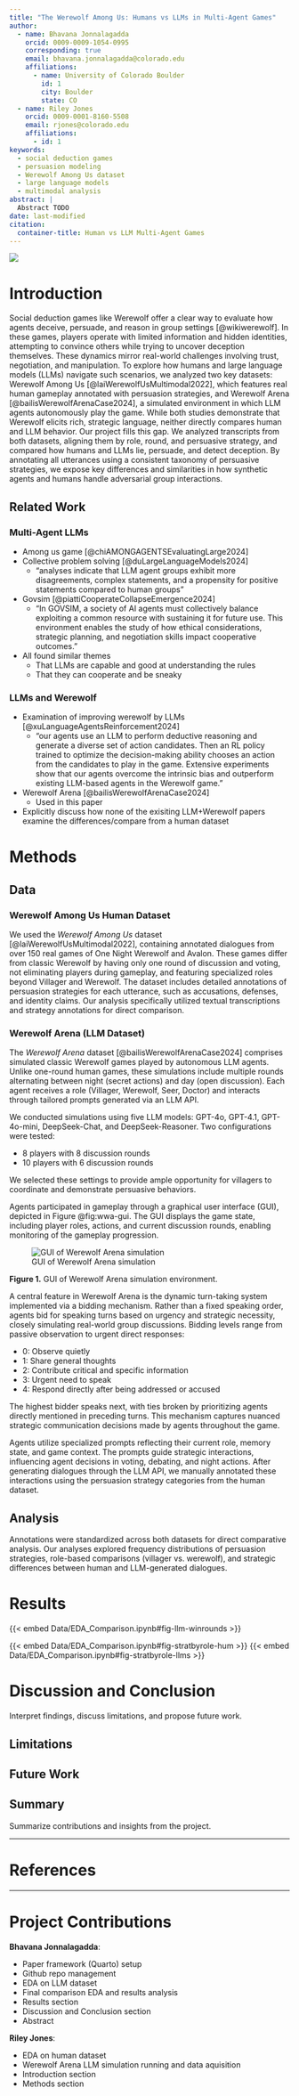 ```yaml
---
title: "The Werewolf Among Us: Humans vs LLMs in Multi-Agent Games"
author:
  - name: Bhavana Jonnalagadda
    orcid: 0009-0009-1054-0995
    corresponding: true
    email: bhavana.jonnalagadda@colorado.edu
    affiliations:
      - name: University of Colorado Boulder
        id: 1
        city: Boulder
        state: CO
  - name: Riley Jones
    orcid: 0009-0001-8160-5508
    email: rjones@colorado.edu
    affiliations:
      - id: 1
keywords:
  - social deduction games
  - persuasion modeling
  - Werewolf Among Us dataset
  - large language models
  - multimodal analysis
abstract: |
  Abstract TODO
date: last-modified
citation:
  container-title: Human vs LLM Multi-Agent Games
---
```


::: {.content-visible when-format="html"}
::: {.column-margin}
![](Images/logo.png)
:::
:::

# Introduction

<!-- TODO: Broken for some reason?!?!? Fix -->
<!-- ::: {.content-hidden unless-format="latex"}
::: {.callout-tip}
## View Online
This PDF's content, the source code notebooks, along with live interactive versions of all figures (and more!) is available at the website version of this paper: [https://cuboulder-ds.github.io/CSCI-5423-Final](https://cuboulder-ds.github.io/CSCI-5423-Final)
:::
::: -->


Social deduction games like Werewolf offer a clear way to evaluate how agents deceive, persuade, and reason in group settings [@wikiwerewolf]. In these games, players operate with limited information and hidden identities, attempting to convince others while trying to uncover deception themselves. These dynamics mirror real-world challenges involving trust, negotiation, and manipulation. To explore how humans and large language models (LLMs) navigate such scenarios, we analyzed two key datasets: Werewolf Among Us [@laiWerewolfUsMultimodal2022], which features real human gameplay annotated with persuasion strategies, and Werewolf Arena [@bailisWerewolfArenaCase2024], a simulated environment in which LLM agents autonomously play the game. While both studies demonstrate that Werewolf elicits rich, strategic language, neither directly compares human and LLM behavior. Our project fills this gap. We analyzed transcripts from both datasets, aligning them by role, round, and persuasive strategy, and compared how humans and LLMs lie, persuade, and detect deception. By annotating all utterances using a consistent taxonomy of persuasive strategies, we expose key differences and similarities in how synthetic agents and humans handle adversarial group interactions.


## Related Work

### Multi-Agent LLMs

- Among us game [@chiAMONGAGENTSEvaluatingLarge2024]
- Collective problem solving [@duLargeLanguageModels2024]
  - "analyses indicate that LLM agent groups exhibit more disagreements, complex statements, and a propensity for positive statements compared to human groups"
- Govsim [@piattiCooperateCollapseEmergence2024]
  - "In GOVSIM, a society of AI agents must collectively balance exploiting a common resource with sustaining it for future use. This environment enables the study of how ethical considerations, strategic planning, and negotiation skills impact cooperative outcomes."
- All found similar themes
  - That LLMs are capable and good at understanding the rules
  - That they can cooperate and be sneaky

### LLMs and Werewolf

- Examination of improving werewolf by LLMs [@xuLanguageAgentsReinforcement2024]
  - "our agents use an LLM to perform deductive reasoning and generate a diverse set of action candidates. Then an RL policy trained to optimize the decision-making ability chooses an action from the candidates to play in the game. Extensive experiments show that our agents overcome the intrinsic bias and outperform existing LLM-based agents in the Werewolf game."
- Werewolf Arena [@bailisWerewolfArenaCase2024]
  - Used in this paper
- Explicitly discuss how none of the exisiting LLM+Werewolf papers examine the differences/compare from a human dataset

# Methods

## Data

### Werewolf Among Us Human Dataset

We used the *Werewolf Among Us* dataset \[@laiWerewolfUsMultimodal2022], containing annotated dialogues from over 150 real games of One Night Werewolf and Avalon. These games differ from classic Werewolf by having only one round of discussion and voting, not eliminating players during gameplay, and featuring specialized roles beyond Villager and Werewolf. The dataset includes detailed annotations of persuasion strategies for each utterance, such as accusations, defenses, and identity claims. Our analysis specifically utilized textual transcriptions and strategy annotations for direct comparison.

### Werewolf Arena (LLM Dataset)

The *Werewolf Arena* dataset \[@bailisWerewolfArenaCase2024] comprises simulated classic Werewolf games played by autonomous LLM agents. Unlike one-round human games, these simulations include multiple rounds alternating between night (secret actions) and day (open discussion). Each agent receives a role (Villager, Werewolf, Seer, Doctor) and interacts through tailored prompts generated via an LLM API.

We conducted simulations using five LLM models: GPT-4o, GPT-4.1, GPT-4o-mini, DeepSeek-Chat, and DeepSeek-Reasoner. Two configurations were tested:

* 8 players with 8 discussion rounds
* 10 players with 6 discussion rounds

We selected these settings to provide ample opportunity for villagers to coordinate and demonstrate persuasive behaviors.

Agents participated in gameplay through a graphical user interface (GUI), depicted in Figure @fig:wwa-gui. The GUI displays the game state, including player roles, actions, and current discussion rounds, enabling monitoring of the gameplay progression.

![GUI of Werewolf Arena simulation](Images/WWA_GUI.PNG.png){#fig-wwa-gui}

**Figure 1.** GUI of Werewolf Arena simulation environment.


A central feature in Werewolf Arena is the dynamic turn-taking system implemented via a bidding mechanism. Rather than a fixed speaking order, agents bid for speaking turns based on urgency and strategic necessity, closely simulating real-world group discussions. Bidding levels range from passive observation to urgent direct responses:

* 0: Observe quietly
* 1: Share general thoughts
* 2: Contribute critical and specific information
* 3: Urgent need to speak
* 4: Respond directly after being addressed or accused

The highest bidder speaks next, with ties broken by prioritizing agents directly mentioned in preceding turns. This mechanism captures nuanced strategic communication decisions made by agents throughout the game.

Agents utilize specialized prompts reflecting their current role, memory state, and game context. The prompts guide strategic interactions, influencing agent decisions in voting, debating, and night actions. After generating dialogues through the LLM API, we manually annotated these interactions using the persuasion strategy categories from the human dataset.

## Analysis

Annotations were standardized across both datasets for direct comparative analysis. Our analyses explored frequency distributions of persuasion strategies, role-based comparisons (villager vs. werewolf), and strategic differences between human and LLM-generated dialogues.


# Results

{{< embed Data/EDA_Comparison.ipynb#fig-llm-winrounds >}}

{{< embed Data/EDA_Comparison.ipynb#fig-stratbyrole-hum >}}
{{< embed Data/EDA_Comparison.ipynb#fig-stratbyrole-llms >}}

# Discussion and Conclusion

Interpret findings, discuss limitations, and propose future work.

## Limitations

## Future Work

## Summary

Summarize contributions and insights from the project.

---

<!-- See https://quarto.org/docs/authoring/citations.html -->
# References

::: {#refs}
:::

---

# Project Contributions

**Bhavana Jonnalagadda**:

- Paper framework (Quarto) setup
- Github repo management
- EDA on LLM dataset
- Final comparison EDA and results analysis
- Results section
- Discussion and Conclusion section
- Abstract

**Riley Jones**:

- EDA on human dataset
- Werewolf Arena LLM simulation running and data aquisition
- Introduction section
- Methods section
